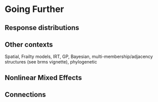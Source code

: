 # Going Further

## Response distributions



## Other contexts

Spatial, Frailty models, IRT, GP, Bayesian, multi-membership/adjacency structures (see brms vignette), phylogenetic


## Nonlinear Mixed Effects


## Connections